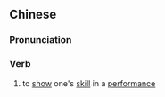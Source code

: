 ==Chinese==
{{zh-forms|s=献技}}

===Pronunciation===
{{zh-pron
|m=xiànjì
|c=hin3 gei6
|mn=qz,xm,zz:hiàn-kī/qz,xm,zz:hiàn-ki
|cat=v
}}

===Verb===
{{zh-verb}}

# to [[show]] one's [[skill]] in a [[performance]]